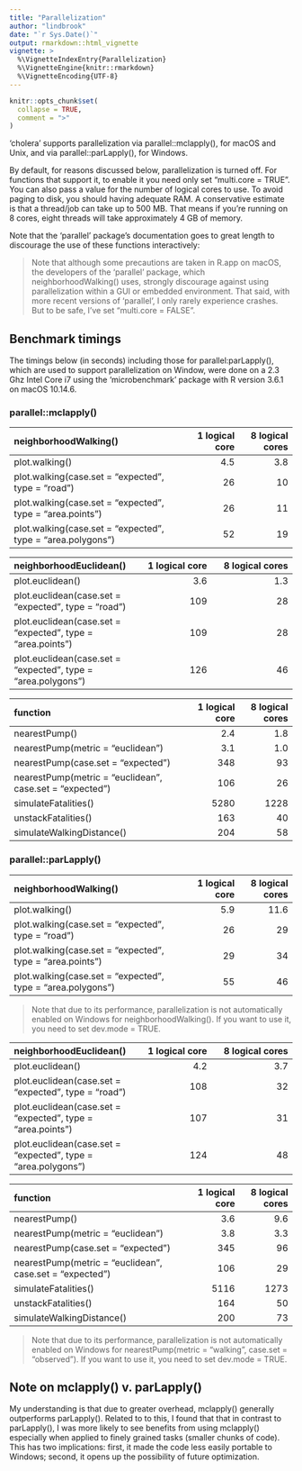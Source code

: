 ```yaml
---
title: "Parallelization"
author: "lindbrook"
date: "`r Sys.Date()`"
output: rmarkdown::html_vignette
vignette: >
  %\VignetteIndexEntry{Parallelization}
  %\VignetteEngine{knitr::rmarkdown}
  %\VignetteEncoding{UTF-8}
---
```


```r
knitr::opts_chunk$set(
  collapse = TRUE,
  comment = ">"
)
```

'cholera' supports parallelization via parallel::mclapply(), for macOS and Unix, and via parallel::parLapply(), for Windows.

By default, for reasons discussed below, parallelization is turned off. For functions that support it, to enable it you need only set "multi.core = TRUE". You can also pass a value for the number of logical cores to use. To avoid paging to disk, you should having adequate RAM. A conservative estimate is that a thread/job can take up to 500 MB. That means if you're running on 8 cores, eight threads will take approximately 4 GB of memory.

Note that the 'parallel' package's documentation goes to great length to discourage the use of these functions interactively:

> Note that although some precautions are taken in R.app on macOS, the developers of the 'parallel' package, which neighborhoodWalking() uses, strongly discourage against using parallelization within a GUI or embedded environment. That said, with more recent versions of 'parallel', I only rarely experience crashes. But to be safe, I've set "multi.core = FALSE".

## Benchmark timings

The timings below (in seconds) including those for parallel:parLapply(), which are used to support parallelization on Window, were done on a 2.3 Ghz Intel Core i7 using the 'microbenchmark' package with R version 3.6.1 on macOS 10.14.6.

### parallel::mclapply()

| neighborhoodWalking() | 1 logical core | 8 logical cores
:------------- | -------------: | -------------:
plot.walking() | 4.5 | 3.8
plot.walking(case.set = "expected", type = "road") | 26 | 10
plot.walking(case.set = "expected", type = "area.points") | 26 | 11
plot.walking(case.set = "expected", type = "area.polygons") | 52 | 19

| neighborhoodEuclidean() | 1 logical core | 8 logical cores
:------------- | -------------: | -------------:
plot.euclidean() | 3.6 | 1.3
plot.euclidean(case.set = "expected", type = "road") | 109 | 28
plot.euclidean(case.set = "expected", type = "area.points") | 109 | 28
plot.euclidean(case.set = "expected", type = "area.polygons") | 126 | 46

| function | 1 logical core | 8 logical cores
:------------- | -------------: | -------------:
nearestPump() | 2.4 | 1.8
nearestPump(metric = "euclidean") | 3.1 | 1.0
nearestPump(case.set = "expected") | 348 | 93
nearestPump(metric = "euclidean", case.set = "expected") | 106 | 26
simulateFatalities() | 5280 | 1228
unstackFatalities() | 163 | 40
simulateWalkingDistance() | 204 | 58

### parallel::parLapply()

neighborhoodWalking() | 1 logical core | 8 logical cores
:------------- | -------------: | -------------:
plot.walking() | 5.9  | 11.6
plot.walking(case.set = "expected", type = "road") | 26 | 29
plot.walking(case.set = "expected", type = "area.points") | 29 | 34
plot.walking(case.set = "expected", type = "area.polygons") | 55 | 46

> Note that due to its performance, parallelization is not automatically enabled on Windows for neighborhoodWalking(). If you want to use it, you need to set dev.mode = TRUE.

| neighborhoodEuclidean() | 1 logical core | 8 logical cores
:------------- | -------------: | -------------:
plot.euclidean() | 4.2 | 3.7
plot.euclidean(case.set = "expected", type = "road") | 108 | 32
plot.euclidean(case.set = "expected", type = "area.points") | 107 | 31
plot.euclidean(case.set = "expected", type = "area.polygons") | 124 | 48

| function | 1 logical core | 8 logical cores
:------------- | -------------: | -------------:
nearestPump() | 3.6 | 9.6
nearestPump(metric = "euclidean") | 3.8  | 3.3
nearestPump(case.set = "expected") | 345 | 96
nearestPump(metric = "euclidean", case.set = "expected") | 106 | 29
simulateFatalities() | 5116 | 1273
unstackFatalities() | 164 | 50
simulateWalkingDistance() | 200 | 73

> Note that due to its performance, parallelization is not automatically enabled on Windows for nearestPump(metric = "walking", case.set = "observed"). If you want to use it, you need to set dev.mode = TRUE.

## Note on mclapply() v. parLapply()

My understanding is that due to greater overhead, mclapply() generally outperforms parLapply(). Related to to this, I found that that in contrast to parLapply(), I was more likely to see benefits from using mclapply() especially when applied to finely grained tasks (smaller chunks of code). This has two implications: first, it made the code less easily portable to Windows; second, it opens up the possibility of future optimization.
